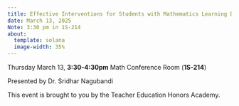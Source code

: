 ```yaml
---
title: Effective Interventions for Students with Mathematics Learning Disabilities
date: March 13, 2025
Note: 3:30 pm in 1S-214
about:
  template: solana
  image-width: 35%
---
```


Thursday March 13, **3:30-4:30pm**
Math Conference Room (**1S-214**)

Presented by Dr. Sridhar Nagubandi

This event is brought to you by the Teacher Education Honors Academy.
